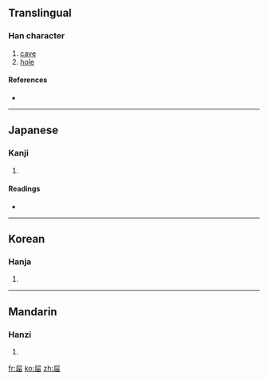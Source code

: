 ==Translingual==

===Han character===
{{Han char|rn=44|rad=尸|as=05|sn=8|four=7726<sub>7</sub>|canj=尸田 (SW)}}

# [[cave]]
# [[hole]]

====References====
* {{Han ref|kx=0301.060|dkj=07668|dj=0597.130|hdz=20969.040|uh=5C47|ud=23623|bh=CC5A|bd=52314}}

----

==Japanese==

===Kanji===
{{ja-kanji|grade=|rs=尸05}}

# {{defn|Japanese}}

====Readings====
* {{ja-readings|on=[[てん]] (ten), [[でん]] (den)|kun=[[あな]] (ana)}}

----

==Korean==

===Hanja===
{{ko-hanja|hangeul=전|rv=jeon|mr=chŏn}}

# {{defn|Korean}}

----

==Mandarin==

===Hanzi===
{{cmn-hanzi|pin=[[tián]] ([[tian2]])|wg=t'ien<sup>2</sup>}}

# {{defn|Mandarin}}

[[fr:屇]]
[[ko:屇]]
[[zh:屇]]